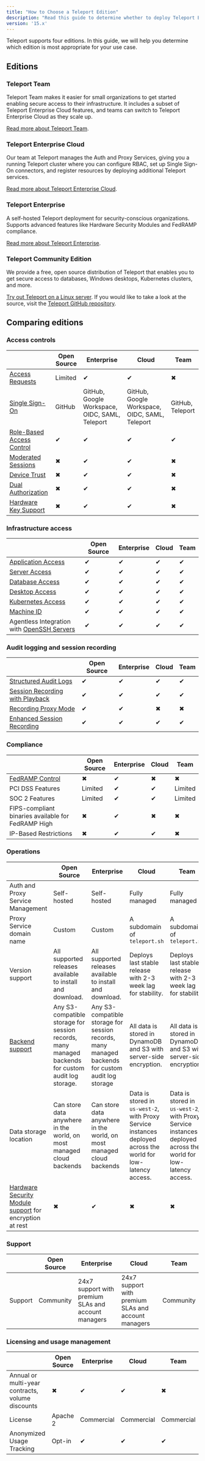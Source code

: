 ```yaml
---
title: "How to Choose a Teleport Edition"
description: "Read this guide to determine whether to deploy Teleport Enterprise, Teleport Cloud, or Teleport Community Edition."
version: '15.x'
---
```


Teleport supports four editions. In this guide, we will help you determine
which edition is most appropriate for your use case.

## Editions

### Teleport Team

Teleport Team makes it easier for small organizations to get started enabling
secure access to their infrastructure. It includes a subset of Teleport
Enterprise Cloud features, and teams can switch to Teleport Enterprise Cloud as
they scale up.

[Read more about Teleport Team](/choose-an-edition/teleport-team).

### Teleport Enterprise Cloud

Our team at Teleport manages the Auth and Proxy Services, giving you a running
Teleport cluster where you can configure RBAC, set up Single Sign-On connectors,
and register resources by deploying additional Teleport services.

[Read more about Teleport Enterprise Cloud](/choose-an-edition/teleport-cloud/introduction).

### Teleport Enterprise

A self-hosted Teleport deployment for security-conscious organizations.
Supports advanced features like Hardware Security Modules and FedRAMP
compliance.

[Read more about Teleport Enterprise](/choose-an-edition/teleport-enterprise/introduction).

### Teleport Community Edition

We provide a free, open source distribution of Teleport that enables you to get
secure access to databases, Windows desktops, Kubernetes clusters, and more.

[Try out Teleport on a Linux server](/index). If you would like to
take a look at the source, visit the [Teleport GitHub
repository](https://github.com/gravitational/teleport).

## Comparing editions

### Access controls

|                                                                      | Open Source | Enterprise                                     | Cloud                                          | Team             |
| -------------------------------------------------------------------- | ----------- | ---------------------------------------------- | ---------------------------------------------- | ---------------- |
| [Access Requests](/access-controls/guides/dual-authz)                | Limited     | ✔                                              | ✔                                              | ✖                |
| [Single Sign-On](/access-controls/sso)                               | GitHub      | GitHub, Google Workspace, OIDC, SAML, Teleport | GitHub, Google Workspace, OIDC, SAML, Teleport | GitHub, Teleport |
| [Role-Based Access Control](/access-controls/guides/role-templates)  | ✔           | ✔                                              | ✔                                              | ✔                |
| [Moderated Sessions](/access-controls/guides/moderated-sessions)     | ✖           | ✔                                              | ✔                                              | ✖                |
| [Device Trust](/access-controls/device-trust/guide)                  | ✖           | ✔                                              | ✔                                              | ✖                |
| [Dual Authorization](/access-controls/guides/dual-authz)             | ✖           | ✔                                              | ✔                                              | ✖                |
| [Hardware Key Support](/access-controls/guides/hardware-key-support) | ✖           | ✔                                              | ✔                                              | ✖                |

### Infrastructure access

|                                                                             | Open Source | Enterprise | Cloud | Team |
| --------------------------------------------------------------------------- | ----------- | ---------- | ----- | ---- |
| [Application Access](/application-access/getting-started)                   | ✔           | ✔          | ✔     | ✔    |
| [Server Access](/server-access/getting-started)                             | ✔           | ✔          | ✔     | ✔    |
| [Database Access](/database-access/getting-started)                         | ✔           | ✔          | ✔     | ✔    |
| [Desktop Access](/desktop-access/introduction)                              | ✔           | ✔          | ✔     | ✔    |
| [Kubernetes Access](/kubernetes-access/getting-started)                     | ✔           | ✔          | ✔     | ✔    |
| [Machine ID](/machine-id/getting-started)                                   | ✔           | ✔          | ✔     | ✔    |
| Agentless Integration with [OpenSSH Servers](/server-access/guides/openssh) | ✔           | ✔          | ✔     | ✔    |

### Audit logging and session recording

|                                                                           | Open Source | Enterprise | Cloud | Team |
| ------------------------------------------------------------------------- | ----------- | ---------- | ----- | ---- |
| [Structured Audit Logs](/reference/audit)                                 | ✔           | ✔          | ✔     | ✔    |
| [Session Recording with Playback](/architecture/session-recording)        | ✔           | ✔          | ✔     | ✔    |
| [Recording Proxy Mode](/server-access/guides/recording-proxy-mode)        | ✔           | ✔          | ✖     | ✖    |
| [Enhanced Session Recording](/server-access/guides/bpf-session-recording) | ✔           | ✔          | ✔     | ✔    |

### Compliance

|                                                                   | Open Source | Enterprise | Cloud | Team    |
| ----------------------------------------------------------------- | ----------- | ---------- | ----- | ------- |
| [FedRAMP Control](/access-controls/compliance-frameworks/fedramp) | ✖           | ✔          | ✖     | ✖       |
| PCI DSS Features                                                  | Limited     | ✔          | ✔     | Limited |
| SOC 2 Features                                                    | Limited     | ✔          | ✔     | Limited |
| FIPS-compliant binaries available for FedRAMP High                | ✖           | ✔          | ✖     | ✖       |
| IP-Based Restrictions                                             | ✖           | ✔          | ✔     | ✖       |

### Operations

|                                                                                                       | Open Source                                                                                        | Enterprise                                                                                        | Cloud                                                                                                         | Team                                                                                                          |
| ----------------------------------------------------------------------------------------------------- | -------------------------------------------------------------------------------------------------- | ------------------------------------------------------------------------------------------------- | ------------------------------------------------------------------------------------------------------------- | ------------------------------------------------------------------------------------------------------------- |
| Auth and Proxy Service Management                                                                     | Self-hosted                                                                                        | Self-hosted                                                                                       | Fully managed                                                                                                 | Fully managed                                                                                                 |
| Proxy Service domain name                                                                             | Custom                                                                                             | Custom                                                                                            | A subdomain of `teleport.sh`                                                                                  | A subdomain of `teleport.sh`                                                                                  |
| Version support                                                                                       | All supported releases available to install and download.                                          | All supported releases available to install and download.                                         | Deploys last stable release with 2-3 week lag for stability.                                                  | Deploys last stable release with 2-3 week lag for stability.                                                  |
| [Backend support](/reference/backends)                                                                | Any S3-compatible storage for session records, many managed backends for custom audit log storage. | Any S3-compatible storage for session records, many managed backends for custom audit log storage | All data is stored in DynamoDB and S3 with server-side encryption.                                            | All data is stored in DynamoDB and S3 with server-side encryption.                                            |
| Data storage location                                                                                 | Can store data anywhere in the world, on most managed cloud backends                               | Can store data anywhere in the world, on most managed cloud backends                              | Data is stored in `us-west-2`, with Proxy Service instances deployed across the world for low-latency access. | Data is stored in `us-west-2`, with Proxy Service instances deployed across the world for low-latency access. |
| [Hardware Security Module support](/choose-an-edition/teleport-enterprise/hsm) for encryption at rest | ✖                                                                                                  | ✔                                                                                                 | ✖                                                                                                             | ✖                                                                                                             |

### Support

|         | Open Source | Enterprise                                          | Cloud                                               | Team      |
| ------- | ----------- | --------------------------------------------------- | --------------------------------------------------- | --------- |
| Support | Community   | 24x7 support with premium SLAs and account managers | 24x7 support with premium SLAs and account managers | Community |

### Licensing and usage management

|                                                  | Open Source | Enterprise | Cloud      | Team       |
| ------------------------------------------------ | ----------- | ---------- | ---------- | ---------- |
| Annual or multi-year contracts, volume discounts | ✖           | ✔          | ✔          | ✖          |
| License                                          | Apache 2    | Commercial | Commercial | Commercial |
| Anonymized Usage Tracking                        | Opt-in      | ✔          | ✔          | ✔          |
